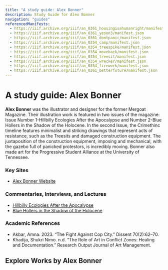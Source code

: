 ```yaml
---
title: "A study guide: Alex Bonner"
description: Study Guide for Alex Bonner
navigation: "guides"
referencedManifests:
  - https://iiif.archive.org/iiif/an_0361_housingisahumanright/manifest.json
  - https://iiif.archive.org/iiif/an_0361_yeson3/manifest.json
  - https://iiif.archive.org/iiif/an_0361_dontpanic/manifest.json
  - https://iiif.archive.org/iiif/an_0354_camp/manifest.json
  - https://iiif.archive.org/iiif/an_0354_treespike/manifest.json
  - https://iiif.archive.org/iiif/an_0354_moveback/manifest.json
  - https://iiif.archive.org/iiif/an_0354_treesit/manifest.json
  - https://iiif.archive.org/iiif/an_0354_wrecker/manifest.json
  - https://iiif.archive.org/iiif/an_0354_firework/manifest.json
  - https://iiif.archive.org/iiif/an_0361_betterfuture/manifest.json
---
```


# A study guide: Alex Bonner
**Alex Bonner** was the illustrator and designer for the former Mergoat Magazine. Their illustration work is featured in two issues of the magazine: Issue Number 1-Hillbilly Ecologies After the Apocalypse and Number 2-Blue Hollers in the Shadow of the Holocene. In the second Issue, the Crimethinc timeline features minimalist and striking drawings that represent acts of resistance, such as the Treesits and damaged construction equipment. The juxtaposition of the construction equipment, imposing and mechanical, with the gazebo full of panicked protestors, is incredibly moving. Bonner also made art for the Progressive Student Alliance at the University of Tennessee.

### Key Sites
- [Alex Bonner Website](https://jabonner1.wixsite.com/portfolio/about)

### Commentaries, Interviews, and Lectures
- [Hillbilly Ecologies After the Apocalypse](https://issuu.com/mergoat/docs/mergoat_mag_hillbilly-ecologies-after-the-apocalyp)
- [Blue Hollers in the Shadow of the Holocene](https://issuu.com/mergoat/docs/mergoat_mag_vol.2_blue_hollers_in_the_shadow_of_th)

### Academic References

- Akbar, Amna. 2023. “The Fight Against Cop City.” Dissent 70(2):62–70.
- Khadija, Shukri Nimo. n.d. “The Role of Art in Conflict Zones: Healing and Documentation.” Research Output Journal of Art Management.


## Explore Works by Alex Bonner

<ReferencedItems />

